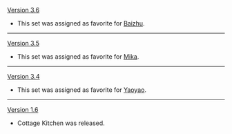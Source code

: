 {{Change History/Header}}
[[Version 3.6]]
* This set was assigned as favorite for [[Baizhu]].
----
[[Version 3.5]]
* This set was assigned as favorite for [[Mika]].
----
[[Version 3.4]]
* This set was assigned as favorite for [[Yaoyao]].
----
[[Version 1.6]]
* Cottage Kitchen was released.